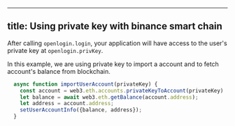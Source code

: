 
---
title: Using private key  with binance smart chain
---

After calling `openlogin.login`, your application will
have access to the user's private key at `openlogin.privKey`.

In this example, we are using private key to import a account and to fetch account's balance
from blockchain.

```js
  async function importUserAccount(privateKey) {
    const account = web3.eth.accounts.privateKeyToAccount(privateKey)
    let balance = await web3.eth.getBalance(account.address);
    let address = account.address;
    setUserAccountInfo({balance, address});
  }
```
